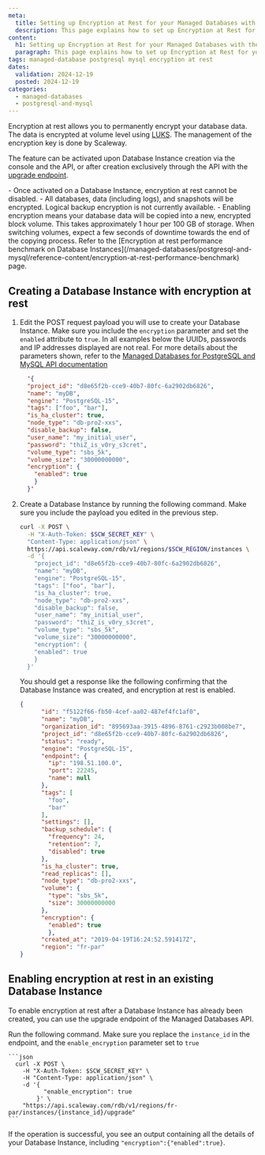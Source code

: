 ```yaml
---
meta:
  title: Setting up Encryption at Rest for your Managed Databases with the Scaleway API
  description: This page explains how to set up Encryption at Rest for your Managed Databases with the Scaleway API.
content:
  h1: Setting up Encryption at Rest for your Managed Databases with the Scaleway API
  paragraph: This page explains how to set up Encryption at Rest for your Managed Databases with the Scaleway API.
tags: managed-database postgresql mysql encryption at rest
dates:
  validation: 2024-12-19
  posted: 2024-12-19
categories:
  - managed-databases
  - postgresql-and-mysql
---
```


Encryption at rest allows you to permanently encrypt your database data. The data is encrypted at volume level using [LUKS](https://en.wikipedia.org/wiki/Linux_Unified_Key_Setup). The management of the encryption key is done by Scaleway.

The feature can be activated upon Database Instance creation via the console and the API, or after creation exclusively through the API with the [upgrade endpoint](https://www.scaleway.com/en/developers/api/managed-database-postgre-mysql/#path-database-instances-upgrade-a-database-instance).

<Message type="important">
  - Once activated on a Database Instance, encryption at rest cannot be disabled.
  - All databases, data (including logs), and snapshots will be encrypted. Logical backup encryption is not currently available.
  - Enabling encryption means your database data will be copied into a new, encrypted block volume. This takes approximately 1 hour per 100 GB of storage. When switching volumes, expect a few seconds of downtime towards the end of the copying process. Refer to the [Encryption at rest performance benchmark on Database Instances](/managed-databases/postgresql-and-mysql/reference-content/encryption-at-rest-performance-benchmark) page.
</Message>

## Creating a Database Instance with encryption at rest

1. Edit the POST request payload you will use to create your Database Instance. Make sure you include the `encryption` parameter and set the `enabled` attribute to `true`.
    <Message type="note">
      In all examples below the UUIDs, passwords and IP addresses displayed are not real. For more details about the parameters shown, refer to the [Managed Databases for PostgreSQL and MySQL API documentation](https://www.scaleway.com/en/developers/api/managed-database-postgre-mysql/)
    </Message>

    ```json
      '{
      "project_id": "d8e65f2b-cce9-40b7-80fc-6a2902db6826",
      "name": "myDB",
      "engine": "PostgreSQL-15",
      "tags": ["foo", "bar"],
      "is_ha_cluster": true,
      "node_type": "db-pro2-xxs",
      "disable_backup": false,
      "user_name": "my_initial_user",
      "password": "thiZ_is_v0ry_s3cret",
      "volume_type": "sbs_5k",
      "volume_size": "30000000000",
      "encryption": {
        "enabled": true
        }
      }'
    ```

3. Create a Database Instance by running the following command. Make sure you include the payload you edited in the previous step.
    ```bash
    curl -X POST \
      -H "X-Auth-Token: $SCW_SECRET_KEY" \
      "Content-Type: application/json" \
      https://api.scaleway.com/rdb/v1/regions/$SCW_REGION/instances \
      -d '{
        "project_id": "d8e65f2b-cce9-40b7-80fc-6a2902db6826",
        "name": "myDB",
        "engine": "PostgreSQL-15",
        "tags": ["foo", "bar"],
        "is_ha_cluster": true,
        "node_type": "db-pro2-xxs",
        "disable_backup": false,
        "user_name": "my_initial_user",
        "password": "thiZ_is_v0ry_s3cret",
        "volume_type": "sbs_5k",
        "volume_size": "30000000000",
        "encryption": {
        "enabled": true
        }
      }'
    ```
    You should get a response like the following confirming that the Database Instance was created, and encryption at rest is enabled.

    ```json
    {
          "id": "f5122f66-fb50-4cef-aa02-487ef4fc1af0",
          "name": "myDB",
          "organization_id": "895693aa-3915-4896-8761-c2923b008be7",
          "project_id": "d8e65f2b-cce9-40b7-80fc-6a2902db6826",
          "status": "ready",
          "engine": "PostgreSQL-15",
          "endpoint": {
            "ip": "198.51.100.0",
            "port": 22245,
            "name": null
          },
          "tags": [
            "foo",
            "bar"
          ],
          "settings": [],
          "backup_schedule": {
            "frequency": 24,
            "retention": 7,
            "disabled": true
          },
          "is_ha_cluster": true,
          "read_replicas": [],
          "node_type": "db-pro2-xxs",
          "volume": {
            "type": "sbs_5k",
            "size": 30000000000
          },
          "encryption": {
            "enabled": true
            },
          "created_at": "2019-04-19T16:24:52.591417Z",
          "region": "fr-par"
    }
    ```

## Enabling encryption at rest in an existing Database Instance

To enable encryption at rest after a Database Instance has already been created, you can use the upgrade endpoint of the Managed Databases API.

Run the following command. Make sure you replace the `instance_id` in the endpoint, and the `enable_encryption` parameter set to `true`

    ```json
      curl -X POST \
        -H "X-Auth-Token: $SCW_SECRET_KEY" \
        -H "Content-Type: application/json" \
        -d '{
              "enable_encryption": true
            }' \
        "https://api.scaleway.com/rdb/v1/regions/fr-par/instances/{instance_id}/upgrade"
    ```

If the operation is successful, you see an output containing all the details of your Database Instance, including `"encryption":{"enabled":true}`.

